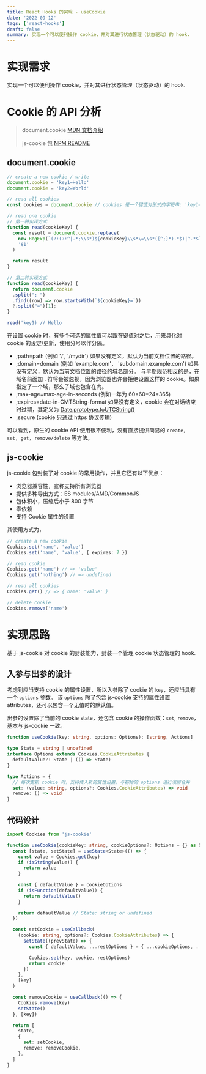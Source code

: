 ```yaml
---
title: React Hooks 的实现 - useCookie
date: '2022-09-12'
tags: ['react-hooks']
draft: false
summary: 实现一个可以便利操作 cookie，并对其进行状态管理（状态驱动）的 hook.
---
```


# 实现需求

实现一个可以便利操作 cookie，并对其进行状态管理（状态驱动）的 hook.

# Cookie 的 API 分析

> document.cookie [MDN 文档介绍](1-1)
>
> js-cookie 包 [NPM README](1-2)

[1-1]: https://developer.mozilla.org/zh-CN/docs/Web/API/Document/cookie
[1-2]: https://www.npmjs.com/package/js-cookie?activeTab=readme

## document.cookie

```javascript
// create a new cookie / write
document.cookie = 'key1=Hello'
document.cookie = 'key2=World'

// read all cookies
const cookies = document.cookie // cookies 是一个键值对形式的字符串: 'key1=Hello; key2=World'

// read one cookie
// 第一种实现方式
function read(cookieKey) {
  const result = document.cookie.replace(
    new RegExp(`(?:(?:^|.*;\\s*)${cookieKey}\\s*\=\\s*([^;]*).*$)|^.*$`),
    '$1'
  )

  return result
}

// 第二种实现方式
function read(cookieKey) {
  return document.cookie
  .split("; ")
  .find((row) => row.startsWith(`${cookieKey}=`))
  ?.split("=")[1];
}

read('key1) // Hello
```

在设置 cookie 时，有多个可选的属性值可以跟在键值对之后，用来具化对 cookie 的设定/更新，使用分号以作分隔。

- ;path=path (例如 '/', '/mydir') 如果没有定义，默认为当前文档位置的路径。
- ;domain=domain (例如 'example.com'， 'subdomain.example.com') 如果没有定义，默认为当前文档位置的路径的域名部分。
  与早期规范相反的是，在域名前面加 . 符将会被忽视，因为浏览器也许会拒绝设置这样的 cookie。如果指定了一个域，那么子域也包含在内。
- ;max-age=max-age-in-seconds (例如一年为 60\*60\*24\*365)
- ;expires=date-in-GMTString-format 如果没有定义，cookie 会在对话结束时过期，其定义为 [Date.prototype.toUTCString()][1-3]
- ;secure (cookie 只通过 https 协议传输)

可以看到，原生的 cookie API 使用很不便利，没有直接提供简易的 `create, set, get, remove/delete` 等方法。

[1-3]: https://developer.mozilla.org/en-US/docs/Web/JavaScript/Reference/Global_Objects/Date/toUTCString

## js-cookie

js-cookie 包封装了对 cookie 的常用操作，并且它还有以下优点：

- 浏览器兼容性，宣称支持所有浏览器
- 提供多种导出方式：ES modules/AMD/CommonJS
- 包体积小，压缩后小于 800 字节
- 零依赖
- 支持 Cookie 属性的设置

其使用方式为，

```typescript
// create a new cookie
Cookies.set('name', 'value')
Cookies.set('name', 'value', { expires: 7 })

// read cookie
Cookies.get('name') // => 'value'
Cookies.get('nothing') // => undefined

// read all cookies
Cookies.get() // => { name: 'value' }

// delete cookie
Cookies.remove('name')
```

# 实现思路

基于 js-cookie 对 cookie 的封装能力，封装一个管理 cookie 状态管理的 hook.

## 入参与出参的设计

考虑到应当支持 cookie 的属性设置，所以入参除了 cookie 的 `key`，还应当具有一个 `options` 参数。
该 `options` 除了包含 js-cookie 支持的属性设置 attributes，还可以包含一个无值时的默认值。

出参的设置除了当前的 cookie state，还包含 cookie 的操作函数：`set`, `remove`，基本与 js-cookie 一致。

```typescript
function useCookie(key: string, options: Options): [string, Actions]

type State = string | undefined
interface Options extends Cookies.CookieAttributes {
  defaultValue?: State | (() => State)
}

type Actions = {
  // 每次更新 cookie 时，支持传入新的属性设置，与初始的 options 进行浅层合并
  set: (value: string, options?: Cookies.CookieAttributes) => void
  remove: () => void
}
```

## 代码设计

```typescript
import Cookies from 'js-cookie'

function useCookie(cookieKey: string, cookieOptions?: Options = {} as Options) {
  const [state, setState] = useState<State>(() => {
    const value = Cookies.get(key)
    if (isString(value)) {
      return value
    }

    const { defaultValue } = cookieOptions
    if (isFunction(defaultValue)) {
      return defaultValue()
    }

    return defaultValue // State: string or undefined
  })

  const setCookie = useCallback(
    (cookie: string, options?: Cookies.CookieAttributes) => {
      setState((prevState) => {
        const { defaultValue, ...restOptions } = { ...cookieOptions, ...options }

        Cookies.set(key, cookie, restOptions)
        return cookie
      })
    },
    [key]
  )

  const removeCookie = useCallback(() => {
    Cookies.remove(key)
    setState()
  }, [key])

  return [
    state,
    {
      set: setCookie,
      remove: removeCookie,
    },
  ]
}
```
